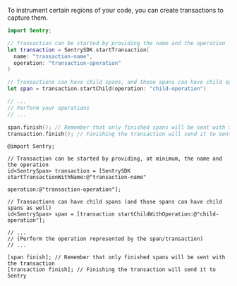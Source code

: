 To instrument certain regions of your code, you can create transactions to capture them.

```swift {tabTitle:Swift}
import Sentry;

// Transaction can be started by providing the name and the operation
let transaction = SentrySDK.startTransaction(
  name: "transaction-name",
  operation: "transaction-operation"
)

// Transactions can have child spans, and those spans can have child spans as well.
let span = transaction.startChild(operation: "child-operation")

// ...
// Perform your operations
// ...

span.finish(); // Remember that only finished spans will be sent with the transaction
transaction.finish(); // Finishing the transaction will send it to Sentry
```

```objc {tabTitle:Objective-C}
@import Sentry;

// Transaction can be started by providing, at minimum, the name and the operation
id<SentrySpan> transaction = [SentrySDK startTransactionWithName:@"transaction-name"
                                                 operation:@"transaction-operation"];

// Transactions can have child spans (and those spans can have child spans as well)
id<SentrySpan> span = [transaction startChildWithOperation:@"child-operation"];

// ...
// (Perform the operation represented by the span/transaction)
// ...

[span finish]; // Remember that only finished spans will be sent with the transaction
[transaction finish]; // Finishing the transaction will send it to Sentry
```
